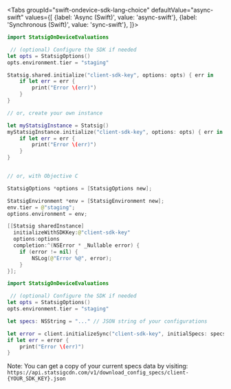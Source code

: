 
<Tabs
  groupId="swift-ondevice-sdk-lang-choice"
  defaultValue="async-swift"
  values={[
    {label: 'Async (Swift)', value: 'async-swift'},
    {label: 'Synchronous (Swift)', value: 'sync-swift'},
  ]}>

  <TabItem value="async-swift">

```swift
import StatsigOnDeviceEvaluations

 // (optional) Configure the SDK if needed
let opts = StatsigOptions()
opts.environment.tier = "staging"

Statsig.shared.initialize("client-sdk-key", options: opts) { err in
    if let err = err {
        print("Error \(err)")
    }
}

// or, create your own instance

let myStatsigInstance = Statsig()
myStatsigInstance.initialize("client-sdk-key", options: opts) { err in
    if let err = err {
        print("Error \(err)")
    }
}


// or, with Objective C

StatsigOptions *options = [StatsigOptions new];

StatsigEnvironment *env = [StatsigEnvironment new];
env.tier = @"staging";
options.environment = env;

[[Statsig sharedInstance] 
  initializeWithSDKKey:@"client-sdk-key"
  options:options
  completion:^(NSError * _Nullable error) {
    if (error != nil) {
        NSLog(@"Error %@", error);
    }
}];
```

  </TabItem>
  <TabItem value="sync-swift">


```swift
import StatsigOnDeviceEvaluations

 // (optional) Configure the SDK if needed
let opts = StatsigOptions()
opts.environment.tier = "staging"

let specs: NSString = "..." // JSON string of your configurations

let error = client.initializeSync("client-sdk-key", initialSpecs: specs, options: opts)
if let err = error {
    print("Error \(err)")
}
```

Note: You can get a copy of your current specs data by visiting: `https://api.statsigcdn.com/v1/download_config_specs/client-{YOUR_SDK_KEY}.json`


  </TabItem>
</Tabs>


